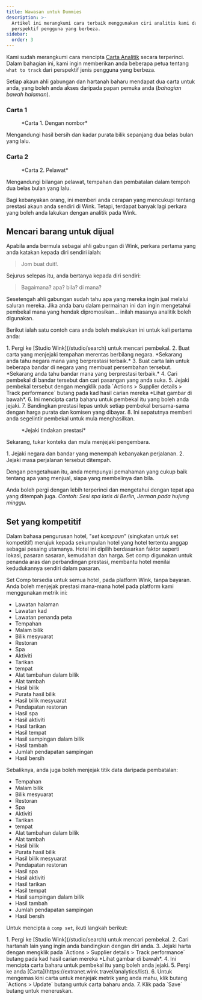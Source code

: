 ```yaml
---
title: Wawasan untuk Dummies
description: >-
  Artikel ini merangkumi cara terbaik menggunakan ciri analitis kami daripada
  perspektif pengguna yang berbeza.
sidebar:
  order: 3
---
```


Kami sudah merangkumi cara mencipta [Carta Analitik](/user/analytics/) secara terperinci. Dalam bahagian ini, kami ingin memberikan anda beberapa petua tentang `what to track` dari perspektif jenis pengguna yang berbeza.

Setiap akaun ahli gabungan dan hartanah baharu mendapat dua carta untuk anda, yang boleh anda akses daripada papan pemuka anda (*bahagian bawah halaman*).

### Carta 1

<figure>
  <CloudinaryImage width="700" height="222" resize="scale" quality="best" alt="Dengan nombor" src="academy/by-the-numbers" errorImage="noimage_opaque_nyrtl0.png" />

  <figcaption>*Carta 1. Dengan nombor*</figcaption>
</figure>


Mengandungi hasil bersih dan kadar purata bilik sepanjang dua belas bulan yang lalu.

### Carta 2

<figure>
  <CloudinaryImage width="700" height="222" resize="scale" quality="best" alt="Pelawat" src="academy/visitors" errorImage="noimage_opaque_nyrtl0.png" />

  <figcaption>*Carta 2. Pelawat*</figcaption>
</figure>


Mengandungi bilangan pelawat, tempahan dan pembatalan dalam tempoh dua belas bulan yang lalu.

Bagi kebanyakan orang, ini memberi anda cerapan yang mencukupi tentang prestasi akaun anda sendiri di Wink. Tetapi, terdapat banyak lagi perkara yang boleh anda lakukan dengan analitik pada Wink.

## Mencari barang untuk dijual

Apabila anda bermula sebagai ahli gabungan di Wink, perkara pertama yang anda katakan kepada diri sendiri ialah:

> Jom buat duit!.

Sejurus selepas itu, anda bertanya kepada diri sendiri:

> Bagaimana? apa? bila? di mana?

Sesetengah ahli gabungan sudah tahu apa yang mereka ingin jual melalui saluran mereka. Jika anda baru dalam permainan ini dan ingin mengetahui pembekal mana yang hendak dipromosikan... inilah masanya analitik boleh digunakan.

Berikut ialah satu contoh cara anda boleh melakukan ini untuk kali pertama anda:

<Steps>
  1. Pergi ke [Studio Wink](/studio/search) untuk mencari pembekal.
  2. Buat carta yang menjejaki tempahan merentas berbilang negara. *Sekarang anda tahu negara mana yang berprestasi terbaik.*
  3. Buat carta lain untuk beberapa bandar di negara yang membuat persembahan tersebut. *Sekarang anda tahu bandar mana yang berprestasi terbaik.*
  4. Cari pembekal di bandar tersebut dan cari pasangan yang anda suka.
  5. Jejaki pembekal tersebut dengan mengklik pada `Actions > Supplier details > Track performance` butang pada kad hasil carian mereka *Lihat gambar di bawah*.
  6. Ini mencipta carta baharu untuk pembekal itu yang boleh anda jejaki.
  7. Bandingkan prestasi lepas untuk setiap pembekal bersama-sama dengan harga purata dan komisen yang dibayar.
  8. Ini sepatutnya memberi anda segelintir pembekal untuk mula menghasilkan.
</Steps>


<figure>
  <CloudinaryImage width="350" height="190" resize="scale" quality="best" alt="Butiran pembekal" src="academy/supplier-details" errorImage="noimage_opaque_nyrtl0.png" />

  <figcaption>*Jejaki tindakan prestasi*</figcaption>
</figure>


Sekarang, tukar konteks dan mula menjejaki pengembara.

<Steps>
  1. Jejaki negara dan bandar yang menempah kebanyakan perjalanan.
  2. Jejaki masa perjalanan tersebut ditempah.
</Steps>


Dengan pengetahuan itu, anda mempunyai pemahaman yang cukup baik tentang apa yang menjual, siapa yang membelinya dan bila.

Anda boleh pergi dengan lebih terperinci dan mengetahui dengan tepat apa yang ditempah juga. *Contoh: Sesi spa laris di Berlin, Jerman pada hujung minggu.*

## Set yang kompetitif

Dalam bahasa pengurusan hotel, "*set kompaun*” (singkatan untuk set kompetitif) merujuk kepada sekumpulan hotel yang hotel tertentu anggap sebagai pesaing utamanya.
Hotel ini dipilih berdasarkan faktor seperti lokasi, pasaran sasaran, kemudahan dan harga.
Set comp digunakan untuk penanda aras dan perbandingan prestasi, membantu hotel menilai kedudukannya sendiri dalam pasaran.

Set Comp tersedia untuk semua hotel, pada platform Wink, tanpa bayaran. Anda boleh menjejak prestasi mana-mana hotel pada platform kami menggunakan metrik ini:

* Lawatan halaman
* Lawatan kad
* Lawatan penanda peta
* Tempahan
* Malam bilik
* Bilik mesyuarat
* Restoran
* Spa
* Aktiviti
* Tarikan
* tempat
* Alat tambahan dalam bilik
* Alat tambah
* Hasil bilik
* Purata hasil bilik
* Hasil bilik mesyuarat
* Pendapatan restoran
* Hasil spa
* Hasil aktiviti
* Hasil tarikan
* Hasil tempat
* Hasil sampingan dalam bilik
* Hasil tambah
* Jumlah pendapatan sampingan
* Hasil bersih

Sebaliknya, anda juga boleh menjejak titik data daripada pembatalan:

* Tempahan
* Malam bilik
* Bilik mesyuarat
* Restoran
* Spa
* Aktiviti
* Tarikan
* tempat
* Alat tambahan dalam bilik
* Alat tambah
* Hasil bilik
* Purata hasil bilik
* Hasil bilik mesyuarat
* Pendapatan restoran
* Hasil spa
* Hasil aktiviti
* Hasil tarikan
* Hasil tempat
* Hasil sampingan dalam bilik
* Hasil tambah
* Jumlah pendapatan sampingan
* Hasil bersih

Untuk mencipta a `comp set`, ikuti langkah berikut:

<Steps>
  1. Pergi ke [Studio Wink](/studio/search) untuk mencari pembekal.
  2. Cari hartanah lain yang ingin anda bandingkan dengan diri anda.
  3. Jejaki harta dengan mengklik pada `Actions > Supplier details > Track performance` butang pada kad hasil carian mereka *Lihat gambar di bawah*.
  4. Ini mencipta carta baharu untuk pembekal itu yang boleh anda jejaki.
  5. Pergi ke anda [Carta](https://extranet.wink.travel/analytics/list).
  6. Untuk mengemas kini carta untuk menjejak metrik yang anda mahu, klik butang `Actions > Update` butang untuk carta baharu anda.
  7. Klik pada `Save` butang untuk meneruskan.
</Steps>

